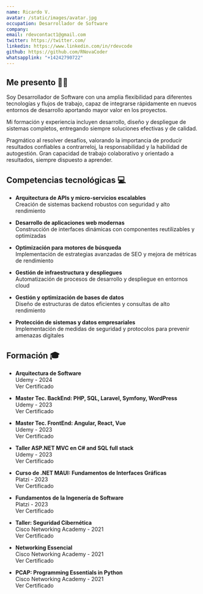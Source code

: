 ```yaml
---
name: Ricardo V.
avatar: /static/images/avatar.jpg
occupation: Desarrollador de Software
company: 
email: rdevcontact1@gmail.com
twitter: https://twitter.com/
linkedin: https://www.linkedin.com/in/rdevcode
github: https://github.com/RNovaCoder
whatsapplink: "+14242790722"
---
```



## Me presento 👨‍💻

Soy Desarrollador de Software con una amplia flexibilidad para diferentes tecnologías y flujos de trabajo, capaz de integrarse rápidamente en nuevos entornos de desarrollo aportando mayor valor en los proyectos.

Mi formación y experiencia incluyen desarrollo, diseño y despliegue de sistemas completos, entregando siempre soluciones efectivas y de calidad. 

Pragmático al resolver desafíos, valorando la importancia de producir resultados confiables a contrarreloj, la responsabilidad y la habilidad de autogestión.
Gran capacidad de trabajo colaborativo y orientado a resultados, siempre dispuesto a aprender.


## Competencias tecnológicas 💻
- **Arquitectura de APIs y micro-servicios escalables** \
Creación de sistemas backend robustos con seguridad y alto rendimiento

- **Desarrollo de aplicaciones web modernas** \
Construcción de interfaces dinámicas con componentes reutilizables y optimizadas

- **Optimización para motores de búsqueda** \
Implementación de estrategias avanzadas de SEO y mejora de métricas de rendimiento

- **Gestión de infraestructura y despliegues** \
Automatización de procesos de desarrollo y despliegue en entornos cloud

- **Gestión y optimización de bases de datos** \
Diseño de estructuras de datos eficientes y consultas de alto rendimiento

- **Protección de sistemas y datos empresariales** \
Implementación de medidas de seguridad y protocolos para prevenir amenazas digitales


<TechStack />

## Formación 🎓
- **Arquitectura de Software** \
Udemy - 2024 \
<CLink href="https://udemy-certificate.s3.amazonaws.com/pdf/UC-9ce425c0-129d-4337-9cf4-abac731eea4c.pdf">Ver Certificado</CLink>

- **Master Tec. BackEnd: PHP, SQL, Laravel, Symfony, WordPress** \
Udemy - 2023 \
<CLink href="https://udemy-certificate.s3.amazonaws.com/pdf/UC-2ed97734-3320-4be4-aa81-10762b061d36.pdf">Ver Certificado</CLink>

- **Master Tec. FrontEnd: Angular, React, Vue** \
Udemy - 2023 \
<CLink href="https://udemy-certificate.s3.amazonaws.com/pdf/UC-822f4e16-c731-4e61-a84f-cf74a61c5863.pdf">Ver Certificado</CLink>

- **Taller ASP.NET MVC en C# and SQL full stack** \
Udemy - 2023 \
<CLink href="https://udemy-certificate.s3.amazonaws.com/pdf/UC-4c6fc3e7-afeb-44dd-b8c7-40cc09bc742b.pdf">Ver Certificado</CLink>

- **Curso de .NET MAUI: Fundamentos de Interfaces Gráficas** \
Platzi - 2023 \
<CLink href="https://platzi.com/p/RicardoV1/curso/5087-maui-fundamentos-interfaces-graficas/diploma/detalle/">Ver Certificado</CLink>

- **Fundamentos de la Ingenería de Software** \
Platzi - 2023 \
<CLink href="https://platzi.com/p/RicardoV1/curso/1098-ingenieria/diploma/detalle/">Ver Certificado</CLink>

- **Taller: Seguridad Cibernética** \
Cisco Networking Academy - 2021 \
<CLink href="https://certificates.webprized.com/RICARDO-V-CS-PP20-202120-certificate.pdf">Ver Certificado</CLink>

- **Networking Essencial** \
Cisco Networking Academy - 2021 \
<CLink href="https://certificates.webprized.com/RICARDO-V-NE-PP20-202120-certificate.pdf">Ver Certificado</CLink>

- **PCAP: Programming Essentials in Python** \
Cisco Networking Academy - 2021 \
<CLink href="https://certificates.webprized.com/RICARDO-V-PY-PP20-202120-certificate.pdf">Ver Certificado</CLink>
